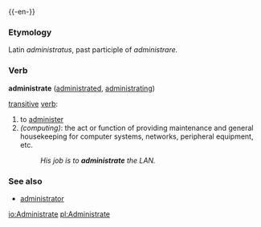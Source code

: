 {{-en-}}

===Etymology===
Latin ''administratus'', past participle of ''administrare.''

===Verb===
'''administrate''' ([[administrated]], [[administrating]])

[[transitive]] [[verb]]:
#to [[administer]]
#''(computing)'': the act or function of providing maintenance and general housekeeping for computer systems, networks, peripheral equipment, etc.
#:''His job is to '''administrate''' the LAN.''

===See also===
*[[administrator]]

[[io:Administrate]]
[[pl:Administrate]]